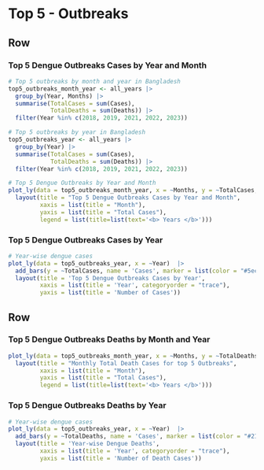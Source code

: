
Top 5 - Outbreaks{data-navmenu="Comparisons"}
===================================================================

Row
-------------------------------------------------------------------
### Top 5 Dengue Outbreaks Cases by Year and Month 

```{r, include=FALSE}
# Top 5 outbreaks by month and year in Bangladesh 
top5_outbreaks_month_year <- all_years |> 
  group_by(Year, Months) |> 
  summarise(TotalCases = sum(Cases), 
            TotalDeaths = sum(Deaths)) |> 
  filter(Year %in% c(2018, 2019, 2021, 2022, 2023))
```

```{r, include=FALSE}
# Top 5 outbreaks by year in Bangladesh 
top5_outbreaks_year <- all_years |> 
  group_by(Year) |> 
  summarise(TotalCases = sum(Cases), 
            TotalDeaths = sum(Deaths)) |> 
  filter(Year %in% c(2018, 2019, 2021, 2022, 2023))
```


```{r}
# Top 5 Dengue Outbreaks by Year and Month 
plot_ly(data = top5_outbreaks_month_year, x = ~Months, y = ~TotalCases, type = 'scatter', mode = 'lines+markers', color = ~Year) |> 
  layout(title = "Top 5 Dengue Outbreaks Cases by Year and Month",
         xaxis = list(title = "Month"),
         yaxis = list(title = "Total Cases"), 
         legend = list(title=list(text='<b> Years </b>')))
```


### Top 5 Dengue Outbreaks Cases by Year

```{r}
# Year-wise dengue cases 
plot_ly(data = top5_outbreaks_year, x = ~Year)  |> 
  add_bars(y = ~TotalCases, name = 'Cases', marker = list(color = "#5ec962")) |> 
  layout(title = 'Top 5 Dengue Outbreaks Cases by Year', 
         xaxis = list(title = 'Year', categoryorder = "trace"),
         yaxis = list(title = 'Number of Cases'))

```


Row
-------------------------------------------------------------------
### Top 5 Dengue Outbreaks Deaths by Month and Year

```{r}
plot_ly(data = top5_outbreaks_month_year, x = ~Months, y = ~TotalDeaths, type = 'scatter', mode = 'lines+markers', color = ~Year) |> 
  layout(title = "Monthly Total Death Cases for top 5 Outbreaks",
         xaxis = list(title = "Month"),
         yaxis = list(title = "Total Cases"), 
         legend = list(title=list(text='<b> Years </b>')))
```


### Top 5 Dengue Outbreaks Deaths by Year

```{r}
# Year-wise dengue cases 
plot_ly(data = top5_outbreaks_year, x = ~Year)  |> 
  add_bars(y = ~TotalDeaths, name = 'Cases', marker = list(color = "#21918c")) |> 
  layout(title = 'Year-wise Dengue Deaths', 
         xaxis = list(title = 'Year', categoryorder = "trace"),
         yaxis = list(title = 'Number of Death Cases'))
```